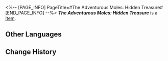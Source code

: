 <%-- [PAGE_INFO]
PageTitle=#The Adventurous Moles: Hidden Treasure#
[END_PAGE_INFO] --%>
{{Item Infobox
|title       = ''The Adventurous Moles: Hidden Treasure''
|id          = 300200
|image       = Item ''The Adventurous Moles- Hidden Treasure''.png
|type        = 
|invCategory = Valuables
|rarity      = 3
|effect      = The on-sale collectors' edition containing the entirety of ''The Adventurous Moles: Hidden Treasure''.
|description = A children's adventure book very popular in Belobog.
}}
'''''The Adventurous Moles: Hidden Treasure''''' is a [[Item]].

==Other Languages==
{{Other Languages
|en   = ''The Adventurous Moles: Hidden Treasure''
|zhs  = 《冒险鼹鼠队：隐形的宝藏》
|zht  = 《冒險鼴鼠隊：隱形的寶藏》
|ja   = 『モグラ冒険隊・見えない宝物』
|ko   = ≪두더지 모험단: 숨겨진 보물≫
|es   = Los topos aventureros: el tesoro invisible
|fr   = ''Les Taupes aventurières : Le trésor caché''
|ru   = Кроты-приключенцы: Спрятанное сокровище
|th   = "การผจญภัยของแก๊งตัวตุ่น: สมบัติเร้นลับ"
|vi   = "Đội Chuột Chũi Phiêu Lưu: Kho Báu Ẩn Giấu"
|de   = „Die abenteuerlustigen Maulwürfe: Verborgener Schatz“
|id   = "Petualang The Moles: Harta Karun Tersembunyi"
|pt   = "As Toupeiras Aventureiras: Tesouro Escondido"
}}

==Change History==
{{Change History|1.0}}